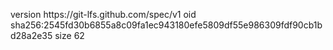 version https://git-lfs.github.com/spec/v1
oid sha256:2545fd30b6855a8c09fa1ec943180efe5809df55e986309fdf90cb1bd28a2e35
size 62
